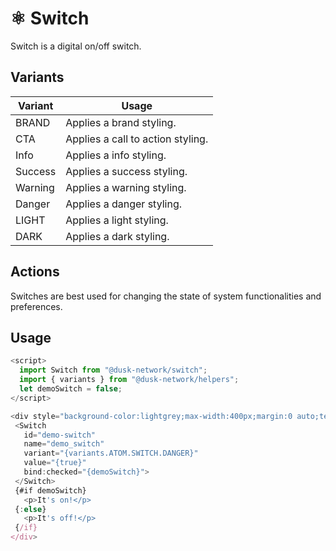 
<Meta title="Docs/components/atoms/Switch" />

# ⚛️ Switch

Switch is a digital on/off switch.

## Variants

| Variant   | Usage                             |
| --------- | --------------------------------- |
| BRAND     | Applies a brand styling.          |
| CTA       | Applies a call to action styling. |
| Info      | Applies a info styling.           |
| Success   | Applies a success styling.        |
| Warning   | Applies a warning styling.        |
| Danger    | Applies a danger styling.         |
| LIGHT     | Applies a light styling.          |
| DARK      | Applies a dark styling.           |


## Actions

Switches are best used for changing the state of system functionalities and preferences.

## Usage

```js
<script>
  import Switch from "@dusk-network/switch";
  import { variants } from "@dusk-network/helpers";
  let demoSwitch = false;
</script>

<div style="background-color:lightgrey;max-width:400px;margin:0 auto;text-align:center;">
 <Switch
   id="demo-switch"
   name="demo_switch"
   variant="{variants.ATOM.SWITCH.DANGER}"
   value="{true}"
   bind:checked="{demoSwitch}">
 </Switch>
 {#if demoSwitch}
   <p>It's on!</p>
 {:else}
   <p>It's off!</p>
 {/if}
</div>
```